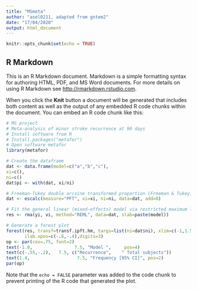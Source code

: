 ```yaml
---
title: "MSmeta"
author: "asel0211, adapted from gntem2"
date: "17/04/2020"
output: html_document
---
```


```r
knitr::opts_chunk$set(echo = TRUE)
```

## R Markdown

This is an R Markdown document. Markdown is a simple formatting syntax for authoring HTML, PDF, and MS Word documents. For more details on using R Markdown see <http://rmarkdown.rstudio.com>.

When you click the **Knit** button a document will be generated that includes both content as well as the output of any embedded R code chunks within the document. You can embed an R code chunk like this:

```r
# MS project
# Meta-analysis of minor stroke recurrence at 90 days
# Install software from R
# Install.packages("metafor")
# Open software metafor
library(metafor)

# Create the dataframe
dat <- data.frame(model=c("a","b","c"),
xi=c(), 
ni=c()
dat$pi <- with(dat, xi/ni)

# Freeman-Tukey double arcsine transformed proportion (Freeman & Tukey, 1950).	
dat <- escalc(measure="PFT", xi=xi, ni=ni, data=dat, add=0) 

# Fit the general linear (mixed-effects) model via restricted maximum likelihood (REML) estimation
res <- rma(yi, vi, method="REML", data=dat, slab=paste(model))

# Generate a forest plot
forest(res, transf=transf.ipft.hm, targs=list(ni=dat$ni), xlim=c(-1,1.5),refline=0.020,cex=.8, ilab=cbind(dat$xi, dat$ni),
       ilab.xpos=c(-.6,-.4),digits=3)
op <- par(cex=.75, font=2)
text(-1.0,                7.5, "Model ",     pos=4)
text(c(-.55,-.2), 	7.5, c("Recurrence", 	" Total subjects"))
text(1.4,                  7.5, "Frequency [95% CI]", pos=2)
par(op)
```


Note that the `echo = FALSE` parameter was added to the code chunk to prevent printing of the R code that generated the plot.
